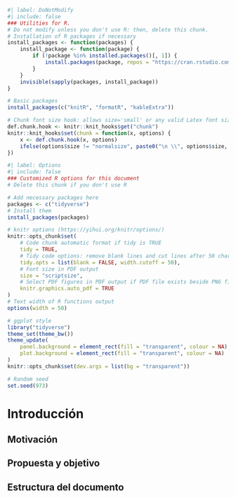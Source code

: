 <!-- HTML code necessary for key messages --> 
<img src="images/trombone.png" alt="image" hidden/>

```r
#| label: DoNotModify
#| include: false
### Utilities for R.
# Do not modify unless you don't use R: then, delete this chunk.
# Installation of R packages if necessary
install_packages <- function(packages) {
    install_package <- function(package) {
        if (!package %in% installed.packages()[, 1]) {
            install.packages(package, repos = "https://cran.rstudio.com/")
        }
    }
    invisible(sapply(packages, install_package))
}

# Basic packages
install_packages(c("knitR", "formatR", "kableExtra"))

# Chunk font size hook: allows size='small' or any valid Latex font size in chunk options
def.chunk.hook <- knitr::knit_hooks$get("chunk")
knitr::knit_hooks$set(chunk = function(x, options) {
    x <- def.chunk.hook(x, options)
    ifelse(options$size != "normalsize", paste0("\n \\", options$size, "\n\n", x, "\n\n \\normalsize"), x)
})
```

```r
#| label: Options
#| include: false
### Customized R options for this document
# Delete this chunk if you don't use R

# Add necessary packages here
packages <- c("tidyverse")
# Install them
install_packages(packages)

# knitr options (https://yihui.org/knitr/options/)
knitr::opts_chunk$set(
    # Code chunk automatic format if tidy is TRUE
    tidy = TRUE,
    # Tidy code options: remove blank lines and cut lines after 50 characters
    tidy.opts = list(blank = FALSE, width.cutoff = 50),
    # Font size in PDF output
    size = "scriptsize",
    # Select PDF figures in PDF output if PDF file exists beside PNG file
    knitr.graphics.auto_pdf = TRUE
)
# Text width of R functions output
options(width = 50)

# ggplot style
library("tidyverse")
theme_set(theme_bw())
theme_update(
    panel.background = element_rect(fill = "transparent", colour = NA),
    plot.background = element_rect(fill = "transparent", colour = NA)
)
knitr::opts_chunk$set(dev.args = list(bg = "transparent"))

# Random seed
set.seed(973)
```

# Introducción {#intro}



## Motivación

## Propuesta y objetivo

## Estructura del documento



